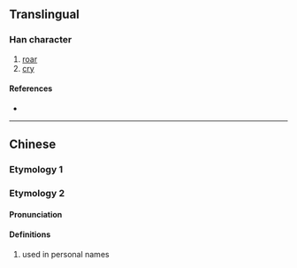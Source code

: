 {{character info/new}}
==Translingual==

===Han character===
{{Han char|rn=94|rad=犬|as=12|sn=15|four=|canj=KHHUJ|ids=⿰犭臯}}

# [[roar]]
# [[cry]]

====References====
* {{Han ref|kx=0717.150|dkj=20667|hdz=21368.130|uh=734B|ud=29515}}

----

==Chinese==
===Etymology 1===
{{zh-see|嗥|v}}
===Etymology 2===

{{zh-forms}}

====Pronunciation====
{{zh-pron
|m=gāo 
|cat=
}}

====Definitions====
{{zh-hanzi}}

# used in personal names